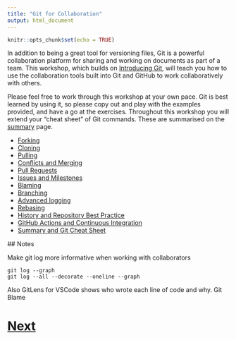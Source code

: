 ```yaml
---
title: "Git for Collaboration"
output: html_document
---
```


```r
knitr::opts_chunk$set(echo = TRUE)
```

In addition to being a great tool for versioning files, Git is a powerful collaboration platform for sharing and working on documents as part of a team. This workshop, which builds on 
[Introducing Git](https://chryswoods.com/introducing_git), will teach you how to use the collaboration
tools built into Git and GitHub to work collaboratively with others.

Please feel free to work through this workshop at your own pace. Git is best learned by using it, so
please copy out and play with the examples provided, and have a go at the exercises. Throughout this
workshop you will extend your "cheat sheet" of Git commands. These are summarised on the 
[summary](summary.html) page.

* [Forking](forking.html)
* [Cloning](cloning.html)
* [Pulling](pulling.html)
* [Conflicts and Merging](merging.html)
* [Pull Requests](pullrequests.html)
* [Issues and Milestones](issues.html)
* [Blaming](blaming.html)
* [Branching](branching.html)
* [Advanced logging](logging.html)
* [Rebasing](rebasing.html)
* [History and Repository Best Practice](bestpractice.html)
* [GitHub Actions and Continuous Integration](actions.html)
* [Summary and Git Cheat Sheet](summary.html)

## Notes

Make git log more informative when working with collaborators

```
git log --graph
git log --all --decorate --oneline --graph
```

Also GitLens for VSCode shows who wrote each line of code and why.
Git Blame


# [Next](installing.html)
